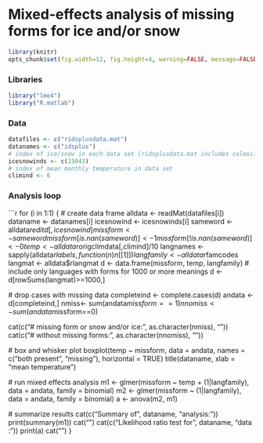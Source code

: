 # Mixed-effects analysis of missing forms for ice and/or snow

```r
library(knitr)
opts_chunk$set(fig.width=12, fig.height=4, warning=FALSE, message=FALSE)
```

### Libraries

```r
library("lme4")
library("R.matlab")
```

### Data

```r
datafiles <- c("ridsplusdata.mat")
datanames <- c("idsplus")
# index of ice/snow in each data set (ridsplusdata.mat includes colexification data for many pairs)
icesnowinds <- c(15043)
# index of mean monthly temperature in data set
climind <- 6 
```

### Analysis loop

```r
for (i in 1:1)  {
  # create data frame
  alldata <- readMat(datafiles[i])
  dataname <- datanames[i]
  icesnowind <- icesnowinds[i]
  sameword <- alldata$reditd[,icesnowind]
  missform<- sameword
  missform[is.nan(sameword)] <- 1
  missform[!is.nan(sameword)] <- 0
  temp <-alldata$rorigclimdata[,climind]/10
  langnames <- sapply(alldata$rlabels, function(n) n[[1]])
  langfamily <- alldata$rfamcodes
  langmat <- alldata$rlangmat
  d <- data.frame(missform, temp, langfamily)
  # include only languages with forms for 1000 or more meanings
  d <- d[rowSums(langmat)>=1000,]

  # drop cases with missing data
  completeind <- complete.cases(d)
  andata <- d[completeind,]
  nmiss<- sum(andata$missform==1)
  nnomiss<- sum(andata$missform==0)

  cat(c("# missing form or snow and/or ice: ", as.character(nmiss), "\n"))
  cat(c("# without missing forms: ", as.character(nnomiss), "\n"))

  # box and whisker plot
  boxplot(temp ~ missform, data = andata, names = c("both present", "missing"), horizontal = TRUE)
  title(dataname, xlab = "mean temperature")

  # run mixed effects analysis
  m1 <- glmer(missform ~ temp + (1|langfamily), data = andata, family = binomial) 
  m2 <- glmer(missform ~ (1|langfamily), data = andata, family = binomial)
  a <- anova(m2, m1)

  #  summarize results
  cat(c("Summary of", dataname, "analysis:\n"))
  print(summary(m1))
  cat("\n\n\n\n")
  cat(c("Likelihood ratio test for", dataname, "data :\n"))
  print(a)
  cat("\n\n")
}
